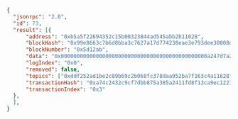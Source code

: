 
<Tabs>
  <TabItem value="JSON">

```json
{
  "jsonrpc": "2.0",
  "id": 73,
  "result": [{
      "address": "0xb5a5f22694352c15b00323844ad545abb2b11028",
      "blockHash": "0x99e8663c7b6d8bba3c7627a17d774238eae3e793dee30008debb2699666657de",
      "blockNumber": "0x5d12ab",
      "data": "0x0000000000000000000000000000000000000000000000a247d7a2955b61d000",
      "logIndex": "0x0",
      "removed": false,
      "topics": ["0xddf252ad1be2c89b69c2b068fc378daa952ba7f163c4a11628f55a4df523b3ef", "0x000000000000000000000000bdc0afe57b8e9468aa95396da2ab2063e595f37e", "0x0000000000000000000000007503e090dc2b64a88f034fb45e247cbd82b8741e"],
      "transactionHash": "0xa74c2432c9cf7dbb875a385a2411fd8f13ca9ec12216864b1a1ead3c99de99cd",
      "transactionIndex": "0x3"
  },
  ],
}
```

  </TabItem>
</Tabs>
